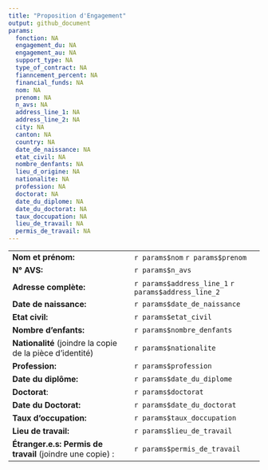 ```yaml
---
title: "Proposition d'Engagement"
output: github_document
params:
  fonction: NA            
  engagement_du: NA      
  engagement_au: NA       
  support_type: NA       
  type_of_contract: NA    
  fianncement_percent: NA
  financial_funds: NA     
  nom: NA                
  prenom: NA              
  n_avs: NA              
  address_line_1: NA      
  address_line_2: NA     
  city: NA                
  canton: NA             
  country: NA             
  date_de_naissance: NA  
  etat_civil: NA          
  nombre_denfants: NA    
  lieu_d_origine: NA      
  nationalite: NA        
  profession: NA          
  doctorat: NA           
  date_du_diplome: NA     
  date_du_doctorat: NA   
  taux_doccupation: NA    
  lieu_de_travail: NA    
  permis_de_travail: NA  
---
```


|    |    |
| -------------- | --------------- |
| **Nom et prénom:** | `r params$nom` `r params$prenom` |
| **N° AVS:**  | `r params$n_avs` |
| **Adresse complète:**  |  `r params$address_line_1` `r params$address_line_2` |
| **Date de naissance:** |  `r params$date_de_naissance`|
| **Etat civil:**  | `r params$etat_civil` |
| **Nombre d'enfants:**  | `r params$nombre_denfants` |
| **Nationalité** (joindre la copie de la pièce d’identité) | `r params$nationalite` |
| **Profession:** | `r params$profession` |
| **Date du diplôme:** |  `r params$date_du_diplome` |
| **Doctorat**:  |  `r params$doctorat` |
| **Date du Doctorat:**  |  `r params$date_du_doctorat`|
| **Taux d'occupation:** | `r params$taux_doccupation` |
| **Lieu de travail:**  |  `r params$lieu_de_travail` |
| **Étranger.e.s: Permis de travail** (joindre une copie) : | `r params$permis_de_travail` |
